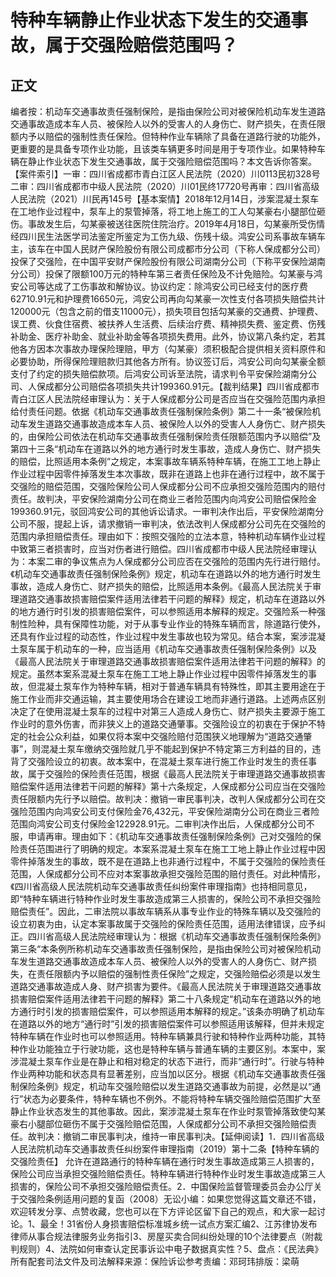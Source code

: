 # 特种车辆静止作业状态下发生的交通事故，属于交强险赔偿范围吗？
## 正文
编者按：机动车交通事故责任强制保险，是指由保险公司对被保险机动车发生道路交通事故造成本车人员、被保险人以外的受害人的人身伤亡、财产损失，在责任限额内予以赔偿的强制性责任保险。但特种作业车辆除了具备在道路行驶的功能外，更重要的是具备专项作业功能，且该类车辆更多时间是用于专项作业。如果特种车辆在静止作业状态下发生交通事故，属于交强险赔偿范围吗？本文告诉你答案。【案件索引】一审：四川省成都市青白江区人民法院（2020）川0113民初328号二审：四川省成都市中级人民法院（2020）川01民终17720号再审：四川省高级人民法院（2021）川民再145号【基本案情】2018年12月14日，涉案混凝土泵车在工地作业过程中，泵车上的泵管掉落，将工地上施工的工人勾某豪右小腿部位砸伤。事故发生后，勾某豪被送往医院住院治疗。2019年4月18日，勾某豪所受伤情经四川民生法医学司法鉴定所鉴定为工伤九级、伤残十级。鸿安公司系事故车辆车主，该车在中国人民财产保险股份有限公司成都市分公司（下称人保成都分公司）投保了交强险，在中国平安财产保险股份有限公司湖南分公司（下称平安保险湖南分公司）投保了限额100万元的特种车第三者责任保险及不计免赔险。勾某豪与鸿安公司等达成了工伤事故和解协议。协议约定：除鸿安公司已经支付的医疗费62710.91元和护理费16650元，鸿安公司再向勾某豪一次性支付各项损失赔偿共计120000元（包含之前的借支11000元），损失项目包括勾某豪的交通费、护理费、误工费、伙食住宿费、被扶养人生活费、后续治疗费、精神损失费、鉴定费、伤残补助金、医疗补助金、就业补助金等各项损失费用。此外，协议第八条约定，若其他各方因本次事故办理保险理赔，甲方（勾某豪）须积极配合提供相关资料原件和必要协助，所得保险理赔款归其他各方所有。协议签订后，鸿安公司向勾某豪全额支付了约定的损失赔偿款项。后鸿安公司诉至法院，请求判令平安保险湖南分公司、人保成都分公司赔偿各项损失共计199360.91元。【裁判结果】四川省成都市青白江区人民法院经审理认为：关于人保成都分公司是否应当在交强险范围内承担给付责任问题。依据《机动车交通事故责任强制保险条例》第二十一条“被保险机动车发生道路交通事故造成本车人员、被保险人以外的受害人人身伤亡、财产损失的，由保险公司依法在机动车交通事故责任强制保险责任限额范围内予以赔偿”及第四十三条“机动车在道路以外的地方通行时发生事故，造成人身伤亡、财产损失的赔偿，比照适用本条例”之规定，本案事故车辆系特种车辆，在施工工地上静止作业过程中因零件掉落发生本次事故，既非在道路上也非在通行过程中，故不属于交强险的赔偿范围，交强险保险公司人保成都分公司不应承担交强险范围内的赔付责任。故判决，平安保险湖南分公司在商业三者险范围内向鸿安公司赔偿保险金199360.91元，驳回鸿安公司的其他诉讼请求。一审判决作出后，平安保险湖南分公司不服，提起上诉，请求撤销一审判决，依法改判人保成都分公司先在交强险的范围内承担赔偿责任。理由如下：按照交强险的立法本意，特种机动车辆作业过程中致第三者损害时，应当对伤者进行赔偿。四川省成都市中级人民法院经审理认为：本案二审的争议焦点为人保成都分公司应否在交强险的范围内先行进行赔付。《机动车交通事故责任强制保险条例》规定，机动车在道路以外的地方通行时发生事故，造成人身伤亡、财产损失的赔偿，比照适用本条例。《最高人民法院关于审理道路交通事故损害赔偿案件适用法律若干问题的解释》规定，机动车在道路以外的地方通行时引发的损害赔偿案件，可以参照适用本解释的规定。交强险系一种强制性险种，具有保障性功能，对于从事专业作业的特殊车辆而言，除道路行使外，还具有作业过程的动态性，作业过程中发生事故也较为常见。结合本案，案涉混凝土泵车属于机动车的一种，应当适用《机动车交通事故责任强制保险条例》以及《最高人民法院关于审理道路交通事故损害赔偿案件适用法律若干问题的解释》的规定。虽然本案系混凝土泵车在施工工地上静止作业过程中因零件掉落发生的事故，但混凝土泵车作为特种车辆，相对于普通车辆具有特殊性，即其主要用途在于施工作业而非交通运输，其主要使用场合在建设工地而非通行道路。上述两点区别决定了在使用混凝土泵车的过程中对第三人造成人身伤亡、财产损失主要源于施工作业时的意外伤害，而非狭义上的道路交通肇事。交强险设立的初衷在于保护不特定的社会公众利益，如果仅将本案中交强险赔付范围狭义地理解为“道路交通肇事”，则混凝土泵车缴纳交强险就几乎不能起到保护不特定第三方利益的目的，违背了交强险设立的初衷。故本案中，在混凝土泵车进行施工作业时发生的责任事故，属于交强险的保险责任范围，根据《最高人民法院关于审理道路交通事故损害赔偿案件适用法律若干问题的解释》第十六条规定，人保成都分公司应当在交强险责任限额内先行予以赔偿。故判决：撤销一审民事判决，改判人保成都分公司在交强险范围内向鸿安公司支付保险金76,432元，平安保险湖南分公司在商业三者险范围向鸿安公司支付保险金122928.91元。二审判决作出后，人保成都分公司不服，申请再审。理由如下：《机动车交通事故责任强制保险条例》己对交强险的保险责任范围进行了明确的规定。本案系混凝土泵车在施工工地上静止作业过程中因零件掉落发生的事故，既不是在道路上也非通行过程中，不属于交强险的保险责任范围，人保成都分公司不应对本案事故承担交强险范围的赔付责任。对此种情形，《四川省高级人民法院机动车交通事故责任纠纷案件审理指南》也持相同意见，即“特种车辆进行特种作业时发生事故造成第三人损害的，保险公司不承担交强险赔偿责任”。因此，二审法院以事故车辆系从事专业作业的特殊车辆以及交强险的设立初衷为由，认定本案事故属于交强险的保险责任范围，适用法律错误，应予纠正。四川省高级人民法院经审理认为：根据《机动车交通事故责任强制保险条例》第三条“本条例所称机动车交通事故责任强制保险，是指由保险公司对被保险机动车发生道路交通事故造成本车人员、被保险人以外的受害人的人身伤亡、财产损失，在责任限额内予以赔偿的强制性责任保险”之规定，交强险赔偿必须是以发生道路交通事故造成人身、财产损害为要件。《最高人民法院关于审理道路交通事故损害赔偿案件适用法律若干问题的解释》第二十八条规定“机动车在道路以外的地方通行时引发的损害赔偿案件，可以参照适用本解释的规定。”该条亦明确了机动车在道路以外的地方“通行时”引发的损害赔偿案件可以参照适用该解释，但并未规定特种车辆在作业时也可以参照适用。特种车辆兼具行驶和特种作业两种功能，其特种作业功能独立于行驶功能，这也是特种车辆与普通车辆的主要区别。本案中，案涉混凝土泵车作业是在静止和相对稳定的状态下进行，而非“通行时”。行驶与特种作业两种功能和状态具有显著差别，应当加以区分。根据《机动车交通事故责任强制保险条例》规定，机动车交强险赔偿以发生道路交通事故为前提，必然是以“通行”状态为必要条件，特种车辆也不例外。不能将特种车辆交强险赔偿范围扩大至静止作业状态发生的其他事故。因此，案涉混凝土泵车在作业时泵管掉落致使勾某豪右小腿部位砸伤不属于交强险赔偿范围，人保成都分公司不承担交强险赔偿责任。故判决：撤销二审民事判决，维持一审民事判决。【延伸阅读】1．四川省高级人民法院机动车交通事故责任纠纷案件审理指南（2019）第十二条【特种车辆的交强险责任】 允许在道路通行的特种车辆在通行时发生事故造成第三人损害的，保险公司应当承担交强险赔偿责任。特种车辆进行特种作业时发生事故造成第三人损害的，保险公司不承担交强险赔偿责任。2．中国保险监督管理委员会办公厅关于交强险条例适用问题的复函（2008）无讼小编：如果您觉得这篇文章还不错，欢迎转发分享、点赞收藏，您也可以在下方评论区留下自己的观点，和大家一起讨论。1、最全！31省份人身损害赔偿标准城乡统一试点方案汇编2、江苏律协发布律师从事合规法律服务业务指引3、房屋买卖合同纠纷处理的10个法律要点（附裁判规则）4、法院如何审查认定民事诉讼中电子数据真实性？5、盘点：《民法典》所有配套司法文件及司法解释来源：保险诉讼参考责编：邓珂玮排版：梁萌